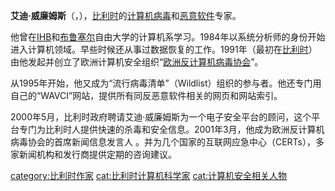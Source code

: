 {{blpunsourced|time=2015-12-12T05:12:15+00:00}}
'''艾迪·威廉姆斯'''（{{lang-en|Eddy Willems}}，{{bd|1962年}}），[[比利时|比利时]]的[[计算机病毒|计算机病毒]]和[[恶意软件|恶意软件]]专家。

他曾在[[IHB|IHB]]和[[布鲁塞尔|布鲁塞尔]]自由大学的计算机系学习。1984年以系统分析师的身份开始进入计算机领域。早些时候还从事过数据恢复的工作。1991年（最初在[[比利时|比利时]]）由他发起并创立了欧洲计算机安全组织“[[欧洲反计算机病毒协会|欧洲反计算机病毒协会]]”。 

从1995年开始，他又成为“流行病毒清单”（Wildlist）组织的参与者。他还专门用自己的“WAVCI”网站，提供所有同反恶意软件相关的网页和网站索引。

2000年5月，比利时政府聘请艾迪·威廉姆斯为一个电子安全平台的顾问，这个平台专门为比利时人提供快速的杀毒和安全信息。2001年3月，他成为欧洲反计算机病毒协会的首席新闻信息发言人 。并为几个国家的互联网应急中心（CERTs），多家新闻机构和发行商提供定期的咨询建议。

{{normdaten}}
{{DEFAULTSORT:willems}}
[[category:比利时作家|category:比利时作家]]
[[cat:比利时计算机科学家|cat:比利时计算机科学家]]
[[cat:计算机安全相关人物|cat:计算机安全相关人物]]
